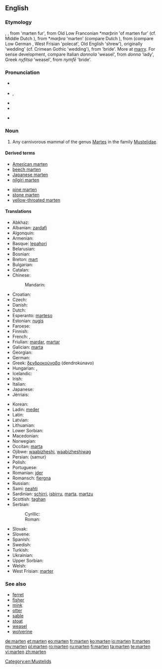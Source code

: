 {{also|Marten|Mårten}}
==English==
{{wikipedia}}

===Etymology===
{{etyl|enm}} {{term|martren|lang=enm}}, {{term|martryn|lang=enm}}, from {{etyl|xno}} {{term|martrine|lang=xno}} 'marten fur', from Old Low Franconian *''marþrin'' 'of marten fur' (cf. Middle Dutch {{term|martren|lang=dum}}), from *''marþra'' 'marten' (compare Dutch {{term|marter|lang=nl}}), from {{proto|Germanic|marþuz}} (compare Low German {{term||Mort}}, West Frisian {{term|murd|lang=fy}} 'polecat', Old English {{term|mearþ|lang=ang}} 'shrew'), originally 'wedding' (cf. Crimean Gothic {{term||marzus}} 'wedding'), from {{proto|Indo-European|martus}} 'bride'. More at [[marry]]. For sense development, compare Italian ''donnola'' 'weasel', from ''donna'' 'lady', Greek ''nyfítsa'' 'weasel', from ''nymfē'' 'bride'.

===Pronunciation===
* {{a|UK}} {{IPA|/ˈmɑː(ɹ).tɪn/|/ˈmɑː(ɹ).tən/}}
* {{a|US}} {{IPA|/ˈmɑtən/}}, {{X-SAMPA|/"mAr\t@n/}}
*: {{audio|En-us-marten.ogg|Audio (US)}}
* {{hyphenation|mar|ten}}
* {{rhymes|ɑː(ɹ)tɪn}}
* {{homophones|martin|Martin}} {{qualifier|in some accents}}

===Noun===
{{en-noun}}

# Any carnivorous mammal of the genus [[Martes]] in the family [[Mustelidae]].

====Derived terms====
{{rel-top|terms derived from ''marten''}}
* [[American marten]]
* [[beech marten]]
* [[Japanese marten]]
* [[nilgiri marten]]
{{rel-mid}}
* [[pine marten]]
* [[stone marten]]
* [[yellow-throated marten]]
{{rel-bottom}}

====Translations====
{{trans-top|mammal}}
* Abkhaz: {{t-|ab|цыҕ|tr=cyġ|sc=Cyrl}}
* Albanian: [[zardafi]]
* Algonquin: {{tø|alq|wàbicèsè}}
* Armenian: {{t+|hy|կզաքիս|tr=kzak'is}}
* Basque: [[lepahori]]
* Belarusian: {{t-|be|куніца|f|tr=kunitsa|xs=Belarusian}}
* Bosnian: {{t-|bs|kuna|f}}
* Breton: [[mart]]
* Bulgarian: {{t-|bg|бялка|f|tr=bjalka}}
* Catalan: {{t-|ca|marta|f}}
* Chinese:
*: Mandarin: {{t|zh|貂|tr=diāo|sc=Hani}}
* Croatian: {{t+|hr|kuna|f}}
* Czech: {{t+|cs|kuna|f}}
* Danish: {{t-|da|mår}}
* Dutch: {{t+|nl|marter|m}}
* Esperanto: [[marteso]]
* Estonian: [[nugis]]
* Faroese: {{t-|fo|márur}}
* Finnish: {{t+|fi|näätä}}
* French: {{t+|fr|marte|f}}, {{t+|fr|martre|f}}
* Friulian: [[mardar]], [[martar]]
* Galician: [[marta]]
* Georgian: {{t-|ka|კვერნა|tr=kverna|sc=Geor|xs=Georgian}}
* German: {{t+|de|Marder|m}}
* Greek: [[δενδροκούναβο]] (dendrokúnavo)
* Hungarian: {{t-|hu|nyuszt}}, {{t+|hu|nyest}}
* Icelandic: {{t+|is|mörður}}
* Irish: {{t+|ga|cat crainn|xs=Irish}}
* Italian: {{t+|it|martora|f}}
* Japanese: {{t+|ja|テン|tr=ten|sc=Jpan}}
* Jèrriais: {{tø|roa-jer|martre|f}}
{{trans-mid}}
* Korean: {{t+|ko|담비|tr=dam bi|sc=Kore}}
* Ladin: [[meder]]
* Latin: {{t-|la|martes|f}}
* Latvian: {{t-|lv|cauna|xs=Latvian}}
* Lithuanian: {{t+|lt|kiaunė|xs=Lithuanian}}
* Lower Sorbian: {{tø|dsb|kuna|f|xs=Lower Sorbian}}
* Macedonian: {{t-|mk|куна|f|tr=kuna}}
* Norwegian: {{t-|no|mår}}
* Occitan: [[marta]]
* Ojibwe: [[waabizheshi]], [[waabizheshiwag]] {{p}}
* Persian: {{fa-Arab|[[سمور]]}} (samur)
* Polish: {{t+|pl|kuna|f}}
* Portuguese: {{t+|pt|marta}}
* Romanian: [[jder]]
* Romansch: [[fiergna]]
* Russian: {{t+|ru|куница|f|tr=kuníca}}
* Sami: [[neahti]]
* Sardinian: [[schirri]], [[isbirru]], [[marta]], [[martzu]]
* Scottish: [[taghan]]
* Serbian:
*: Cyrillic: {{t-|sr|куна|f|sc=Cyrl}}
*: Roman: {{t-|sr|kuna|f}} {{t|sr|cibetka|f}}
* Slovak: {{t-|sk|kuna|f}}
* Slovene: {{t+|sl|kuna|f}}
* Spanish: {{t-|es|marta|f}}
* Swedish: {{t-|sv|mård}}
* Turkish: {{t+|tr|sansar}}
* Ukrainian: {{t-|uk|куниця|f|tr=kunytsja|xs=Ukrainian}}
* Upper Sorbian: {{t-|hsb|kuna|f|xs=Upper Sorbian}}
* Welsh: {{t-|cy|bele|xs=Welsh}}
* West Frisian: [[marter]]
{{trans-bottom}}

===See also===
* [[ferret]]
* [[fisher]]
* [[mink]]
* [[otter]]
* [[sable]]
* [[stoat]]
* [[weasel]]
* [[wolverine]]

[[Category:en:Mustelids]]

[[de:marten]]
[[et:marten]]
[[eo:marten]]
[[fr:marten]]
[[ko:marten]]
[[io:marten]]
[[lt:marten]]
[[my:marten]]
[[pl:marten]]
[[ro:marten]]
[[ru:marten]]
[[fi:marten]]
[[ta:marten]]
[[te:marten]]
[[vi:marten]]
[[zh:marten]]